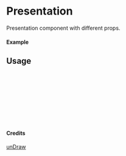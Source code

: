 
<Meta of={Presentation} title="unDraw/Presentation" />

# Presentation

Presentation component with different props.

#### Example

<Canvas of={Presentation.Primary} />

## Usage

```ts
import { Presentation } from "yadl-ui";

const Example = () => {
  return (
      <Presentation />
  );
};

export default Example;
```

#### Credits
[unDraw](https://undraw.co/illustrations)
